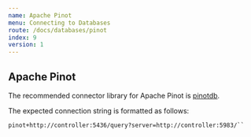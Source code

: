 ```yaml
---
name: Apache Pinot
menu: Connecting to Databases
route: /docs/databases/pinot
index: 9
version: 1
---
```


## Apache Pinot

The recommended connector library for Apache Pinot is [pinotdb](https://pypi.org/project/pinotdb/).

The expected connection string is formatted as follows:

```
pinot+http://controller:5436/query?server=http://controller:5983/``
```
